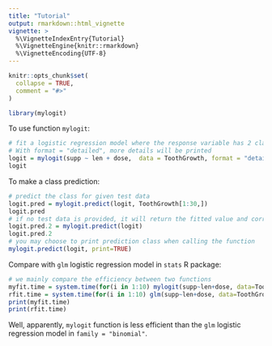 ```yaml
---
title: "Tutorial"
output: rmarkdown::html_vignette
vignette: >
  %\VignetteIndexEntry{Tutorial}
  %\VignetteEngine{knitr::rmarkdown}
  %\VignetteEncoding{UTF-8}
---
```


```r
knitr::opts_chunk$set(
  collapse = TRUE,
  comment = "#>"
)
```

```r
library(mylogit)
```

To use function `mylogit`:
```r
# fit a logistic regression model where the response variable has 2 classes
# With format = "detailed", more details will be printed
logit = mylogit(supp ~ len + dose,  data = ToothGrowth, format = "detailed")
logit
```

To make a class prediction:
```r
# predict the class for given test data 
logit.pred = mylogit.predict(logit, ToothGrowth[1:30,])
logit.pred
# if no test data is provided, it will return the fitted value and corresponding class
logit.pred.2 = mylogit.predict(logit)
logit.pred.2
# you may choose to print prediction class when calling the function
mylogit.predict(logit, print=TRUE)
```

Compare with `glm` logistic regression model in `stats` R package:
```r
# we mainly compare the efficiency between two functions
myfit.time = system.time(for(i in 1:10) mylogit(supp~len+dose, data=ToothGrowth, format="nothing"))
rfit.time = system.time(for(i in 1:10) glm(supp~len+dose, data=ToothGrowth, family="binomial"))
print(myfit.time)
print(rfit.time)
```
Well, apparently, `mylogit` function is less efficient than the `glm` logistic
regression model in `family = "binomial"`.
